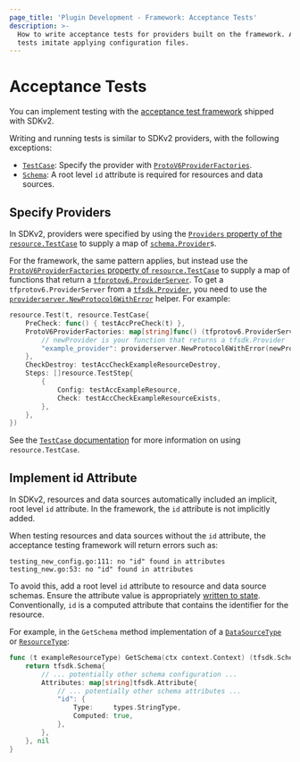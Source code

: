 ```yaml
---
page_title: 'Plugin Development - Framework: Acceptance Tests'
description: >-
  How to write acceptance tests for providers built on the framework. Acceptance
  tests imitate applying configuration files.
---
```


# Acceptance Tests

You can implement testing with the [acceptance test framework](/plugin/sdkv2/testing/acceptance-tests) shipped with SDKv2.

Writing and running tests is similar to SDKv2 providers, with the following exceptions:

-   [`TestCase`](/plugin/sdkv2/testing/acceptance-tests/testcase): Specify the provider with [`ProtoV6ProviderFactories`](https://pkg.go.dev/github.com/hashicorp/terraform-plugin-sdk/v2/helper/resource#TestCase.ProtoV6ProviderFactories).
-   [`Schema`](/plugin/framework/schemas): A root level `id` attribute is required for resources and data sources.

## Specify Providers

In SDKv2, providers were specified by using the [`Providers` property of the
`resource.TestCase`](https://pkg.go.dev/github.com/hashicorp/terraform-plugin-sdk/v2/helper/resource#TestCase.Providers) to supply a map of
[`schema.Provider`](https://pkg.go.dev/github.com/hashicorp/terraform-plugin-sdk/v2/helper/schema/#Provider)s.

For the framework, the same pattern applies, but instead use the
[`ProtoV6ProviderFactories` property of
`resource.TestCase`](https://pkg.go.dev/github.com/hashicorp/terraform-plugin-sdk/v2/helper/resource#TestCase.ProtoV6ProviderFactories)
to supply a map of functions that return a
[`tfprotov6.ProviderServer`](https://pkg.go.dev/github.com/hashicorp/terraform-plugin-go/tfprotov6/#ProviderServer).
To get a `tfprotov6.ProviderServer` from a
[`tfsdk.Provider`](https://pkg.go.dev/github.com/hashicorp/terraform-plugin-framework/tfsdk#Provider),
you need to use the
[`providerserver.NewProtocol6WithError`](https://pkg.go.dev/github.com/hashicorp/terraform-plugin-framework/providerserver#NewProtocol6WithError)
helper. For example:

```go
resource.Test(t, resource.TestCase{
	PreCheck: func() { testAccPreCheck(t) },
	ProtoV6ProviderFactories: map[string]func() (tfprotov6.ProviderServer, error) {
		// newProvider is your function that returns a tfsdk.Provider
		"example_provider": providerserver.NewProtocol6WithError(newProvider()),
	},
	CheckDestroy: testAccCheckExampleResourceDestroy,
	Steps: []resource.TestStep{
		{
			Config: testAccExampleResource,
			Check: testAccCheckExampleResourceExists,
		},
	},
})
```

See the [`TestCase`
documentation](/plugin/sdkv2/testing/acceptance-tests/testcase) for more
information on using `resource.TestCase`.

## Implement id Attribute

In SDKv2, resources and data sources automatically included an implicit, root level `id` attribute. In the framework, the `id` attribute is not implicitly added.

When testing resources and data sources without the `id` attribute, the acceptance testing framework will return errors such as:

```text
testing_new_config.go:111: no "id" found in attributes
testing_new.go:53: no "id" found in attributes
```

To avoid this, add a root level `id` attribute to resource and data source schemas. Ensure the attribute value is appropriately [written to state](/plugin/framework/writing-state). Conventionally, `id` is a computed attribute that contains the identifier for the resource.

For example, in the `GetSchema` method implementation of a [`DataSourceType`](https://pkg.go.dev/github.com/hashicorp/terraform-plugin-framework/tfsdk#DataSourceType) or [`ResourceType`](https://pkg.go.dev/github.com/hashicorp/terraform-plugin-framework/tfsdk#ResourceType):

```go
func (t exampleResourceType) GetSchema(ctx context.Context) (tfsdk.Schema, diag.Diagnostics) {
	return tfsdk.Schema{
		// ... potentially other schema configuration ...
		Attributes: map[string]tfsdk.Attribute{
			// ... potentially other schema attributes ...
			"id": {
				Type:     types.StringType,
				Computed: true,
			},
		},
	}, nil
}
```
